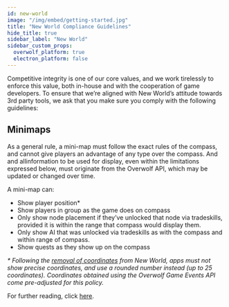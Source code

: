 ```yaml
---
id: new-world
image: "/img/embed/getting-started.jpg"
title: "New World Compliance Guidelines"
hide_title: true
sidebar_label: "New World"
sidebar_custom_props:
  overwolf_platform: true
  electron_platform: false
---
```


<GameInfo gameID={21816} showCompliance={false} showDocs={true}/>

Competitive integrity is one of our core values, and we work tirelessly to enforce this value, both in-house and with the cooperation of game developers.
To ensure that we’re aligned with New World’s attitude towards 3rd party tools, we ask that you make sure you comply with the following guidelines:

## Minimaps

As a general rule, a mini-map must follow the exact rules of the compass, and cannot give players an advantage of any type over the compass.
And and allinformation to be used for display, even within the limitations expressed below, must originate from the Overwolf API, which may be updated or changed over time.

A mini-map can:
* Show player position*
* Show players in group as the game does on compass
* Only show node placement if they’ve unlocked that node via tradeskills, provided it is within the range that compass would display them.
* Only show AI that was unlocked via tradeskills as with the compass and within range of compass.
* Show quests as they show up on the compass

*\* Following the [removal of coordinates](https://www.newworld.com/en-us/game/releases/december-update-winter-convergence-2022) from New World, apps must not show precise coordinates,
and use a rounded number instead (up to 25 coordinates). Coordinates obtained using the Overwolf Game Events API come pre-adjusted for this policy.*

For further reading, click [here](https://forums.newworld.com/t/dev-blog-mini-map/535888).